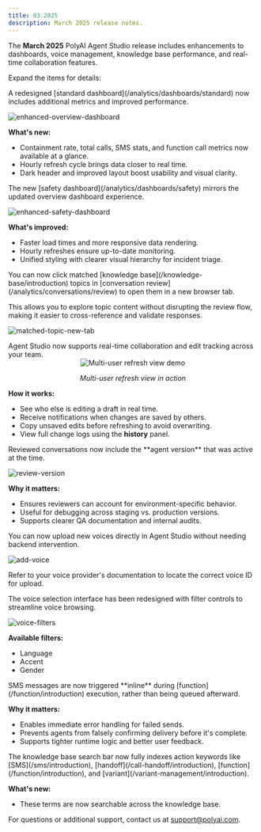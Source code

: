 ```yaml
---
title: 03.2025
description: March 2025 release notes.
---
```


The **March 2025** PolyAI Agent Studio release includes enhancements to dashboards, voice management, knowledge base performance, and real-time collaboration features.

Expand the items for details:

<AccordionGroup>

<Accordion title="Standard dashboard enhancements" icon="chart-pie">
A redesigned [standard dashboard](/analytics/dashboards/standard) now includes additional metrics and improved performance.

![enhanced-overview-dashboard](/images/release-notes/2503/new-dashboard.png)

**What's new:**
- Containment rate, total calls, SMS stats, and function call metrics now available at a glance.
- Hourly refresh cycle brings data closer to real time.
- Dark header and improved layout boost usability and visual clarity.

</Accordion>

<Accordion title="Safety dashboard enhancements" icon="shield-check">
The new [safety dashboard](/analytics/dashboards/safety) mirrors the updated overview dashboard experience.

![enhanced-safety-dashboard](/images/release-notes/2503/new-safety.png)

**What's improved:**
- Faster load times and more responsive data rendering.
- Hourly refreshes ensure up-to-date monitoring.
- Unified styling with clearer visual hierarchy for incident triage.

</Accordion>

<Accordion title="Open matched topics in a new tab" icon="arrow-up-right-from-square">
You can now click matched [knowledge base](/knowledge-base/introduction) topics in [conversation review](/analytics/conversations/review) to open them in a new browser tab.

This allows you to explore topic content without disrupting the review flow, making it easier to cross-reference and validate responses.

![matched-topic-new-tab](/images/release-notes/2503/topic-tab.png)

</Accordion>

<Accordion title="Live collaboration and edit history" icon="users">
Agent Studio now supports real-time collaboration and edit tracking across your team.

<div align="center">
  <img src="https://res.cloudinary.com/dtdd8khwd/image/upload/v1742990655/multi_user-refresh_view-2025-03-20_ba6e4w.gif" alt="Multi-user refresh view demo" />
  <p><em>Multi-user refresh view in action</em></p>
</div>

**How it works:**
- See who else is editing a draft in real time.
- Receive notifications when changes are saved by others.
- Copy unsaved edits before refreshing to avoid overwriting.
- View full change logs using the **history** panel.

</Accordion>

<Accordion title="Version info added to conversation review" icon="clock-rotate-left">
Reviewed conversations now include the **agent version** that was active at the time.

![review-version](/images/release-notes/2503/review-version.png)

**Why it matters:**
- Ensures reviewers can account for environment-specific behavior.
- Useful for debugging across staging vs. production versions.
- Supports clearer QA documentation and internal audits.

</Accordion>

<Accordion title="Add new voices in Agent Studio" icon="microphone">
You can now upload new voices directly in Agent Studio without needing backend intervention.

![add-voice](/images/release-notes/2503/add-voice.png)

<Tip>Refer to your voice provider's documentation to locate the correct voice ID for upload.</Tip>

</Accordion>

<Accordion title="Filter voices by language, accent, and gender" icon="filter">
The voice selection interface has been redesigned with filter controls to streamline voice browsing.

![voice-filters](/images/release-notes/2503/voices-redesign.png)

**Available filters:**
- Language
- Accent
- Gender

</Accordion>

<Accordion title="Send SMS during a function call" icon="message">
SMS messages are now triggered **inline** during [function](/function/introduction) execution, rather than being queued afterward.

**Why it matters:**
- Enables immediate error handling for failed sends.
- Prevents agents from falsely confirming delivery before it's complete.
- Supports tighter runtime logic and better user feedback.

</Accordion>

<Accordion title="Improved KB search for actions" icon="magnifying-glass">
The knowledge base search bar now fully indexes action keywords like [SMS](/sms/introduction), [handoff](/call-handoff/introduction), [function](/function/introduction), and [variant](/variant-management/introduction).

**What's new:**
- These terms are now searchable across the knowledge base.

</Accordion>

</AccordionGroup>

For questions or additional support, contact us at [support@polyai.com](mailto:support@polyai.com).